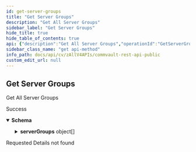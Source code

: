 ```yaml
---
id: get-server-groups
title: "Get Server Groups"
description: "Get All Server Groups"
sidebar_label: "Get Server Groups"
hide_title: true
hide_table_of_contents: true
api: {"description":"Get All Server Groups","operationId":"GetServerGroups","responses":{"200":{"description":"Success","content":{"application/json":{"schema":{"description":"Returns a list of existing server groups which are present.","properties":{"serverGroupCount":{"description":"This returns the total number of server groups.","format":"int32","type":"integer"},"serverGroups":{"items":{"properties":{"association":{"description":"Type of server group association.","enum":["AUTOMATIC","VM","MANUAL"],"type":"string"},"commcell":{"nullable":true,"properties":{"name":{"description":"Name of the commcell the entity belongs to.","type":"string"}},"title":"CommcellInfo","type":"object"},"company":{"properties":{"id":{"format":"int32","type":"integer","x-terraform-omitempty":true,"x-terraform-set-key":true},"name":{"nullable":true,"type":"string"}},"type":"object"},"id":{"description":"Id of server group.","format":"int32","type":"integer"},"isCompanySmartClientGroup":{"description":"If true, server group is a company smart client group.","type":"boolean"},"isSyncInProgress":{"description":"If true, server group is synchronizing associated servers.","type":"boolean"},"name":{"description":"Name of server group.","type":"string"},"tags":{"description":"Array of all the tags associated with server group","items":{"properties":{"id":{"format":"int32","type":"integer"},"name":{"type":"string"},"value":{"type":"string"}},"type":"object"},"type":"array"}},"type":"object"},"type":"array"}},"type":"object"}}}},"404":{"description":"Requested Details not found"}},"tags":["ServerGroup"],"method":"get","path":"/V4/ServerGroup","servers":[{"url":"http://{hostname}/webconsole/api","variables":{"hostname":{"default":"localhost","description":"Webconsole"}}}],"securitySchemes":{"token":{"in":"header","name":"Authtoken","type":"apiKey"}},"info":{"version":"1.0.0","contact":{},"description":"## Welcome\n\nWelcome to Commvault's Rest APIs. You can explore our APIs in [Postman](https://getpostman.com) using the predefined requests we created\n\nThe current version of this documentation is **Commvault Platform Release 2022E**.\n\nYou can access LTS documentation here:\n\n[Feature Release 11.20](https://documenter.getpostman.com/view/2046098/UVR7KoPJ)\n\n[Feature Release 11.24](https://documenter.getpostman.com/view/2046098/UVR7KoPL)\n\nFor more V2 and Latest APIs, please visit your API Explorer page.  \n[*More Details*](http://documentation.commvault.com/commvault/v11/article?p=107350_1.htm)\n\n## Setup\n\nTo get started, [create an environment in Postman](https://www.getpostman.com/docs/environments), select that environment, and set your environment variables by entering necessary values in the `0 - Setup/Environment Setup` pre-request script ([documentation on pre-request scripts](http://www.getpostman.com/docs/pre_request_scripts)). Also, Some of our calls might have dependencies. `GET`/`PUT`/`DELETE` may only work after an item is created with a `POST`.\n\nThe same set of APIs can be used for both XML and JSON. If you want to get equivalent JSON for the XML, use our [API](https://api.commvault.com/#fe2fa795-dd7c-4416-857d-75704b52be8c) for conversion.\n\n**Note:** Swagger Documentation for V2/Latest APIs are present in the following URL:  \n`{ServerURL}/sandbox/apiexplorer`\n\n[*More Details*](http://documentation.commvault.com/commvault/v11/article?p=45551.htm)","title":"Commvault Rest API - Public"},"postman":{"name":"Get Server Groups","description":{"content":"Get All Server Groups","type":"text/plain"},"url":{"path":["V4","ServerGroup"],"host":["{{baseUrl}}"],"query":[],"variable":[]},"header":[{"key":"Accept","value":"application/json"}],"method":"GET"}}
sidebar_class_name: "get api-method"
info_path: docs/api/cv/zAllV4APIs/commvault-rest-api-public
custom_edit_url: null
---
```



## Get Server Groups



Get All Server Groups

<div><ApiTabs><TabItem label={"200"} value={"200"}><div>

Success

</div><div><MimeTabs schemaType={"response"}><TabItem label={"application/json"} value={"application/json"}><SchemaTabs><TabItem label={"Schema"} value={"Schema"}><details style={{}} data-collapsed={false} open={true}><summary style={{"textAlign":"left"}}><strong>Schema</strong></summary><div style={{"textAlign":"left","marginLeft":"1rem"}}></div><ul style={{"marginLeft":"1rem"}}><SchemaItem collapsible={false} name={"serverGroupCount"} required={false} deprecated={undefined} schemaDescription={"This returns the total number of server groups."} schemaName={"int32"} qualifierMessage={undefined} defaultValue={undefined}></SchemaItem><SchemaItem collapsible={true} className={"schemaItem"}><details style={{}}><summary style={{}}><strong>serverGroups</strong><span style={{"opacity":"0.6"}}> object[]</span></summary><div style={{"marginLeft":"1rem"}}><SchemaItem collapsible={false} name={"association"} required={false} deprecated={undefined} schemaDescription={"Type of server group association."} schemaName={"string"} qualifierMessage={"**Possible values:** [`AUTOMATIC`, `VM`, `MANUAL`]"} defaultValue={undefined}></SchemaItem><SchemaItem collapsible={true} className={"schemaItem"}><details style={{}}><summary style={{}}><strong>commcell</strong><span style={{"opacity":"0.6"}}> object</span></summary><div style={{"marginLeft":"1rem"}}><SchemaItem collapsible={false} name={"name"} required={false} deprecated={undefined} schemaDescription={"Name of the commcell the entity belongs to."} schemaName={"string"} qualifierMessage={undefined} defaultValue={undefined}></SchemaItem></div></details></SchemaItem><SchemaItem collapsible={true} className={"schemaItem"}><details style={{}}><summary style={{}}><strong>company</strong><span style={{"opacity":"0.6"}}> object</span></summary><div style={{"marginLeft":"1rem"}}><SchemaItem collapsible={false} name={"id"} required={false} deprecated={undefined} schemaDescription={undefined} schemaName={"int32"} qualifierMessage={undefined} defaultValue={undefined}></SchemaItem><SchemaItem collapsible={false} name={"name"} required={false} deprecated={undefined} schemaDescription={undefined} schemaName={"string"} qualifierMessage={undefined} defaultValue={undefined}></SchemaItem></div></details></SchemaItem><SchemaItem collapsible={false} name={"id"} required={false} deprecated={undefined} schemaDescription={"Id of server group."} schemaName={"int32"} qualifierMessage={undefined} defaultValue={undefined}></SchemaItem><SchemaItem collapsible={false} name={"isCompanySmartClientGroup"} required={false} deprecated={undefined} schemaDescription={"If true, server group is a company smart client group."} schemaName={"boolean"} qualifierMessage={undefined} defaultValue={undefined}></SchemaItem><SchemaItem collapsible={false} name={"isSyncInProgress"} required={false} deprecated={undefined} schemaDescription={"If true, server group is synchronizing associated servers."} schemaName={"boolean"} qualifierMessage={undefined} defaultValue={undefined}></SchemaItem><SchemaItem collapsible={false} name={"name"} required={false} deprecated={undefined} schemaDescription={"Name of server group."} schemaName={"string"} qualifierMessage={undefined} defaultValue={undefined}></SchemaItem><SchemaItem collapsible={true} className={"schemaItem"}><details style={{}}><summary style={{}}><strong>tags</strong><span style={{"opacity":"0.6"}}> object[]</span></summary><div style={{"marginLeft":"1rem"}}><div style={{"marginTop":".5rem","marginBottom":".5rem"}}>

Array of all the tags associated with server group

</div><SchemaItem collapsible={false} name={"id"} required={false} deprecated={undefined} schemaDescription={undefined} schemaName={"int32"} qualifierMessage={undefined} defaultValue={undefined}></SchemaItem><SchemaItem collapsible={false} name={"name"} required={false} deprecated={undefined} schemaDescription={undefined} schemaName={"string"} qualifierMessage={undefined} defaultValue={undefined}></SchemaItem><SchemaItem collapsible={false} name={"value"} required={false} deprecated={undefined} schemaDescription={undefined} schemaName={"string"} qualifierMessage={undefined} defaultValue={undefined}></SchemaItem></div></details></SchemaItem></div></details></SchemaItem></ul></details></TabItem><TabItem label={"Example (from schema)"} value={"Example (from schema)"}><ResponseSamples responseExample={"{\n  \"serverGroupCount\": 0,\n  \"serverGroups\": [\n    {\n      \"association\": \"AUTOMATIC\",\n      \"commcell\": {\n        \"name\": \"string\"\n      },\n      \"company\": {\n        \"id\": 0,\n        \"name\": \"string\"\n      },\n      \"id\": 0,\n      \"isCompanySmartClientGroup\": true,\n      \"isSyncInProgress\": true,\n      \"name\": \"string\",\n      \"tags\": [\n        {\n          \"id\": 0,\n          \"name\": \"string\",\n          \"value\": \"string\"\n        }\n      ]\n    }\n  ]\n}"} language={"json"}></ResponseSamples></TabItem></SchemaTabs></TabItem></MimeTabs></div></TabItem><TabItem label={"404"} value={"404"}><div>

Requested Details not found

</div><div></div></TabItem></ApiTabs></div>
      